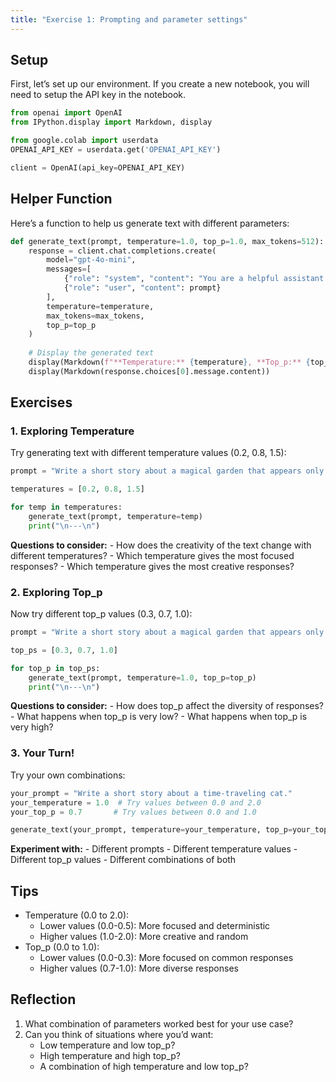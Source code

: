 ```yaml
---
title: "Exercise 1: Prompting and parameter settings"
---
```




## Setup

First, let's set up our environment. If you create a new notebook, you will need to setup the API key in the notebook.

```python
from openai import OpenAI
from IPython.display import Markdown, display

from google.colab import userdata
OPENAI_API_KEY = userdata.get('OPENAI_API_KEY')

client = OpenAI(api_key=OPENAI_API_KEY)
```



## Helper Function

Here's a function to help us generate text with different parameters:

```python
def generate_text(prompt, temperature=1.0, top_p=1.0, max_tokens=512):
    response = client.chat.completions.create(
        model="gpt-4o-mini",
        messages=[
            {"role": "system", "content": "You are a helpful assistant."},
            {"role": "user", "content": prompt}
        ],
        temperature=temperature,
        max_tokens=max_tokens,
        top_p=top_p
    )
    
    # Display the generated text
    display(Markdown(f"**Temperature:** {temperature}, **Top_p:** {top_p}"))
    display(Markdown(response.choices[0].message.content))
```


## Exercises

### 1. Exploring Temperature

Try generating text with different temperature values (0.2, 0.8, 1.5):

```python
prompt = "Write a short story about a magical garden that appears only at midnight."

temperatures = [0.2, 0.8, 1.5]

for temp in temperatures:
    generate_text(prompt, temperature=temp)
    print("\n---\n")
```

**Questions to consider:**
- How does the creativity of the text change with different temperatures?
- Which temperature gives the most focused responses?
- Which temperature gives the most creative responses?

### 2. Exploring Top_p

Now try different top_p values (0.3, 0.7, 1.0):

```python
prompt = "Write a short story about a magical garden that appears only at midnight."

top_ps = [0.3, 0.7, 1.0]

for top_p in top_ps:
    generate_text(prompt, temperature=1.0, top_p=top_p)
    print("\n---\n")
```

**Questions to consider:**
- How does top_p affect the diversity of responses?
- What happens when top_p is very low?
- What happens when top_p is very high?

### 3. Your Turn!

Try your own combinations:

```python
your_prompt = "Write a short story about a time-traveling cat."
your_temperature = 1.0  # Try values between 0.0 and 2.0
your_top_p = 0.7       # Try values between 0.0 and 1.0

generate_text(your_prompt, temperature=your_temperature, top_p=your_top_p)
```

**Experiment with:**
- Different prompts
- Different temperature values
- Different top_p values
- Different combinations of both

## Tips

- Temperature (0.0 to 2.0):
  - Lower values (0.0-0.5): More focused and deterministic
  - Higher values (1.0-2.0): More creative and random

- Top_p (0.0 to 1.0):
  - Lower values (0.0-0.3): More focused on common responses
  - Higher values (0.7-1.0): More diverse responses

## Reflection

1. What combination of parameters worked best for your use case?
2. Can you think of situations where you'd want:
   - Low temperature and low top_p?
   - High temperature and high top_p?
   - A combination of high temperature and low top_p? 

